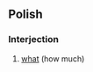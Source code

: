 ==Polish==

===Interjection===
{{infl|pl|interjection|g=n}}

# [[what]] (how much)

{{tbot entry|Polish|what|2007|November}}